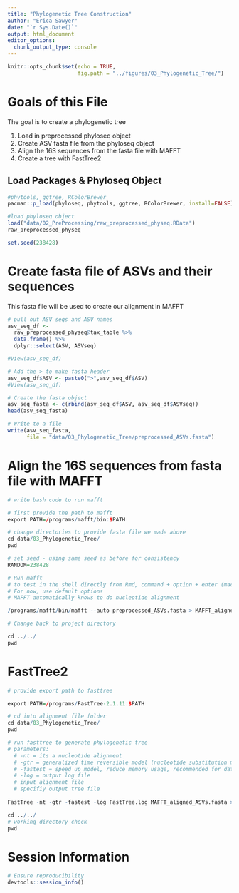 ```yaml
---
title: "Phylogenetic Tree Construction"
author: "Erica Sawyer"
date: "`r Sys.Date()`"
output: html_document
editor_options: 
  chunk_output_type: console
---
```


```r
knitr::opts_chunk$set(echo = TRUE,
                      fig.path = "../figures/03_Phylogenetic_Tree/")
```

# Goals of this File

The goal is to create a phylogenetic tree

1. Load in preprocessed phyloseq object
2. Create ASV fasta file from the phyloseq object
3. Align the 16S sequences from the fasta file with MAFFT
4. Create a tree with FastTree2


## Load Packages & Phyloseq Object

```r
#phytools, ggtree, RColorBrewer
pacman::p_load(phyloseq, phytools, ggtree, RColorBrewer, install=FALSE)

#load phyloseq object
load("data/02_PreProcessing/raw_preprocessed_physeq.RData")
raw_preprocessed_physeq

set.seed(238428)
```

# Create fasta file of ASVs and their sequences

This fasta file will be used to create our alignment in MAFFT

```r
# pull out ASV seqs and ASV names 
asv_seq_df <- 
  raw_preprocessed_physeq@tax_table %>%
  data.frame() %>%
  dplyr::select(ASV, ASVseq)

#View(asv_seq_df)

# Add the > to make fasta header 
asv_seq_df$ASV <- paste0(">",asv_seq_df$ASV)
#View(asv_seq_df)

# Create the fasta object 
asv_seq_fasta <- c(rbind(asv_seq_df$ASV, asv_seq_df$ASVseq))
head(asv_seq_fasta)

# Write to a file 
write(asv_seq_fasta, 
      file = "data/03_Phylogenetic_Tree/preprocessed_ASVs.fasta")
```

# Align the 16S sequences from fasta file with MAFFT

```r
# write bash code to run mafft

# first provide the path to mafft
export PATH=/programs/mafft/bin:$PATH 

# change directories to provide fasta file we made above
cd data/03_Phylogenetic_Tree/
pwd

# set seed - using same seed as before for consistency
RANDOM=238428

# Run mafft
# to test in the shell directly from Rmd, command + option + enter (macs)
# For now, use default options
# MAFFT automatically knows to do nucleotide alignment

/programs/mafft/bin/mafft --auto preprocessed_ASVs.fasta > MAFFT_aligned_ASVs.fasta

# Change back to project directory

cd ../../
pwd
```

# FastTree2
```r
# provide export path to fasttree

export PATH=/programs/FastTree-2.1.11:$PATH

# cd into alignment file folder
cd data/03_Phylogenetic_Tree/
pwd

# run fasttree to generate phylogenetic tree
# parameters:
  # -nt = its a nucleotide alignment
  # -gtr = generalized time reversible model (nucleotide substitution model)
  # -fastest = speed up model, reduce memory usage, recommended for datasets with greater than 50k sequences
  # -log = output log file
  # input alignment file
  # specifiy output tree file
  
FastTree -nt -gtr -fastest -log FastTree.log MAFFT_aligned_ASVs.fasta > ASVs_unrooted.tree

cd ../../
# working directory check
pwd
```

# Session Information 
```r
# Ensure reproducibility 
devtools::session_info()
```
